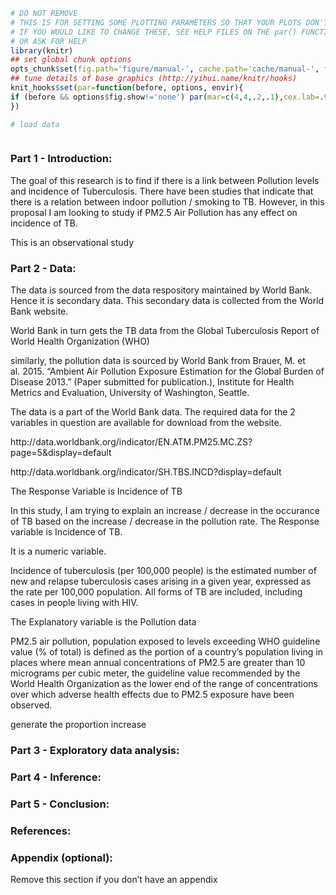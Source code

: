 ```r
# DO NOT REMOVE
# THIS IS FOR SETTING SOME PLOTTING PARAMETERS SO THAT YOUR PLOTS DON'T TAKE UP TOO MUCH SPACE
# IF YOU WOULD LIKE TO CHANGE THESE, SEE HELP FILES ON THE par() FUNCTION
# OR ASK FOR HELP
library(knitr)
## set global chunk options
opts_chunk$set(fig.path='figure/manual-', cache.path='cache/manual-', fig.align='center', fig.show='hold', par=TRUE)
## tune details of base graphics (http://yihui.name/knitr/hooks)
knit_hooks$set(par=function(before, options, envir){
if (before && options$fig.show!='none') par(mar=c(4,4,.2,.1),cex.lab=.95,cex.axis=.9,mgp=c(2,.7,0),tcl=-.3)
})
```

```r
# load data



```


### Part 1 - Introduction:


The goal of this research is to find if there is a link between Pollution levels and incidence of Tuberculosis. There have been studies that indicate that there is a relation between indoor pollution / smoking to TB. However, in this proposal I am looking to study if PM2.5 Air Pollution has any effect on incidence of TB.

This is an observational study



### Part 2 - Data:

The data is sourced from the data respository maintained by World Bank. Hence it is secondary data. This secondary data is collected from the World Bank website.

World Bank in turn gets the TB data from the Global Tuberculosis Report of World Health Organization (WHO)

similarly, the pollution data is sourced by World Bank from Brauer, M. et al. 2015. "Ambient Air Pollution Exposure Estimation for the Global Burden of Disease 2013." (Paper submitted for publication.), Institute for Health Metrics and Evaluation, University of Washington, Seattle.


The data is a part of the World Bank data. The required data for the 2 variables in question are available for download from the website. 

http://data.worldbank.org/indicator/EN.ATM.PM25.MC.ZS?page=5&display=default

http://data.worldbank.org/indicator/SH.TBS.INCD?display=default


The Response Variable is Incidence of TB

In this study, I am trying to explain an increase / decrease in the occurance of TB based on the increase / decrease in the pollution rate. The Response variable is Incidence of TB. 

It is a numeric variable.

Incidence of tuberculosis (per 100,000 people) is the estimated number of new and relapse tuberculosis cases arising in a given year, expressed as the rate per 100,000 population. All forms of TB are included, including cases in people living with HIV. 



The Explanatory variable is the Pollution data

PM2.5 air pollution, population exposed to levels exceeding WHO guideline value (% of total) is defined as the portion of a country's population living in places where mean annual concentrations of PM2.5 are greater than 10 micrograms per cubic meter, the guideline value recommended by the World Health Organization as the lower end of the range of concentrations over which adverse health effects due to PM2.5 exposure have been observed.


generate the proportion increase




### Part 3 - Exploratory data analysis:




### Part 4 - Inference:


### Part 5 - Conclusion: 


### References:


### Appendix (optional):

Remove this section if you don't have an appendix
